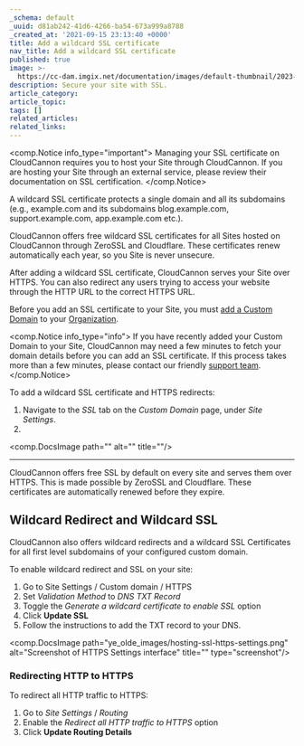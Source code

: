 ```yaml
---
_schema: default
_uuid: d81ab242-41d6-4266-ba54-673a999a8788
_created_at: '2021-09-15 23:13:40 +0000'
title: Add a wildcard SSL certificate
nav_title: Add a wildcard SSL certificate
published: true
image: >-
  https://cc-dam.imgix.net/documentation/images/default-thumbnail/2023-Q4/CloudCannon-Documentation-Thumbnail.png
description: Secure your site with SSL.
article_category:
article_topic:
tags: []
related_articles:
related_links:
---
```

<comp.Notice info_type="important">
  Managing your SSL certificate on CloudCannon requires you to host your Site through CloudCannon. If you are hosting your Site through an external service, please review their documentation on SSL certification.
</comp.Notice>

A wildcard SSL certificate protects a single domain and all its subdomains (e.g., example.com and its subdomains blog.example.com, support.example.com, app.example.com etc.).

CloudCannon offers free wildcard SSL certificates for all Sites hosted on CloudCannon through ZeroSSL and Cloudflare. These certificates renew automatically each year, so you Site is never unsecure.

After adding a wildcard SSL certificate, CloudCannon serves your Site over HTTPS. You can also redirect any users trying to access your website through the HTTP URL to the correct HTTPS URL.

Before you add an SSL certificate to your Site, you must [add a Custom Domain](/documentation/articles/add-a-custom-domain/) to your [Organization](/documentation/articles/what-is-an-organization/).

<comp.Notice info_type="info">
  If you have recently added your Custom Domain to your Site, CloudCannon may need a few minutes to fetch your domain details before you can add an SSL certificate. If this process takes more than a few minutes, please contact our friendly [support team](/support/).
</comp.Notice>

To add a wildcard SSL certificate and HTTPS redirects:

1. Navigate to the *SSL* tab on the *Custom Domain* page, under *Site Settings*.
2. &nbsp;

<comp.DocsImage path="" alt="" title=""/>

---

CloudCannon offers free SSL by default on every site and serves them over HTTPS. This is made possible by ZeroSSL and Cloudflare. These certificates are automatically renewed before they expire.

## Wildcard Redirect and Wildcard SSL

CloudCannon also offers wildcard redirects and a wildcard SSL Certificates for all first level subdomains of your configured custom domain.

To enable wildcard redirect and SSL on your site:

1. Go to Site Settings / Custom domain / HTTPS
2. Set *Validation Method* to *DNS TXT Record*
3. Toggle the *Generate a wildcard certificate to enable SSL* option
4. Click **Update SSL**
5. Follow the  instructions to add the TXT record to your DNS.

<comp.DocsImage path="ye_olde_images/hosting-ssl-https-settings.png" alt="Screenshot of HTTPS Settings interface" title="" type="screenshot"/>

### Redirecting HTTP to HTTPS

To redirect all HTTP traffic to HTTPS:

1. Go to *Site Settings* / *Routing*
2. Enable the *Redirect all HTTP traffic to HTTPS* option
3. Click **Update Routing Details**